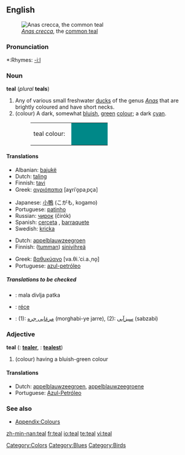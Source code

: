 {{wikipedia}}
==English==
[[Image:Sarcelleh 1.jpg|thumb|''[[Anas crecca]]'', the [[common teal]]]]

===Pronunciation===
*:Rhymes: [[Rhymes:English:-iːl|-iːl]]

===Noun===
'''teal''' (''plural'' '''teals''')

# Any of various small freshwater [[duck]]s of the genus ''[[Anas]]'' that are brightly coloured and have short necks.
# (colour) A dark, somewhat [[bluish]], [[green]] [[color|colour]]; a dark [[cyan]].
#:<table><tr><td>teal colour: &nbsp;</td><td bgcolor="#008888" width="80">&nbsp; </td></tr></table>

====Translations====
{{trans-top|duck}}
*Albanian: [[bajukë]]
*Dutch: [[taling]] {{m}}
*Finnish: [[tavi#Finnish|tavi]]
*Greek: [[αγριόπαπια]] [aɣriˈo̞paˌpça] {{f}}
{{trans-mid}}
*Japanese: [[小鴨]] (こがも, kogamo)
*Portuguese: [[patinho]] {{m}}
*Russian: [[чирок]] (čirók) {{m}}
*Spanish: [[cerceta]] {{f}}, [[barraquete]] {{m}}
*Swedish: [[kricka]] {{c}}
{{trans-bottom}}

{{trans-top|colour}}
*Dutch: [[appelblauwzeegroen]] {{n}}
*Finnish: ([[tumma]]n) [[sinivihreä]]
{{trans-mid}}
*Greek: [[βαθυκύανο]] [va.θi.ˈci.a.ˌno̞] {{n}}
*Portuguese: [[azul-petróleo]]
{{trans-bottom}}

=====Translations to be checked=====
{{checktrans}}
<!--Remove this section once all of the translations below have been moved into the tables above.-->
*{{ttbc|Bosnian}}: mala divlja patka {{f}}
*{{ttbc|Hungarian}}: [[réce]]
*{{ttbc|Persian}}: (1): [[مرغابی جره]] (morghabi-ye jarre), (2): [[سبزآبی]] (sabzabi)

===Adjective===
'''teal'''  ({{compar}}: '''[[tealer]]''', {{superl}}: '''[[tealest]]''')

# (colour) having a bluish-green colour

====Translations====
{{trans-top|colour}}
*Dutch: [[appelblauwzeegroen]], [[appelblauwzeegroene]]
*Portuguese: [[Azul-Petróleo]]
{{trans-mid}}
{{trans-bottom}}

===See also===
*[[Appendix:Colours]]

[[Category:Colors]]
[[Category:Blues]]
[[Category:Birds]]

[[zh-min-nan:teal]]
[[fr:teal]]
[[io:teal]]
[[te:teal]]
[[vi:teal]]
